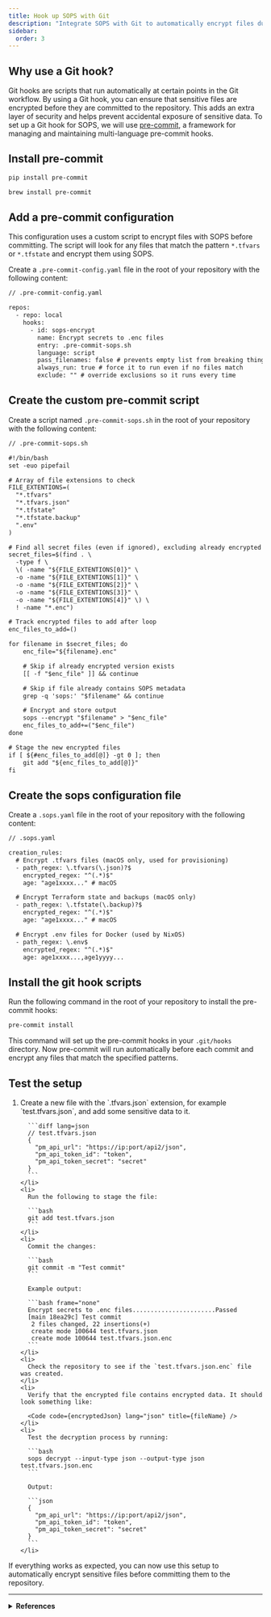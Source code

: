 ```yaml
---
title: Hook up SOPS with Git
description: "Integrate SOPS with Git to automatically encrypt files during commits."
sidebar:
  order: 3
---
```




## Why use a Git hook?

Git hooks are scripts that run automatically at certain points in the Git workflow. By using a Git hook, you can ensure that sensitive files are encrypted before they are committed to the repository. This adds an extra layer of security and helps prevent accidental exposure of sensitive data. To set up a Git hook for SOPS, we will use [pre-commit](https://github.com/pre-commit/pre-commit), a framework for managing and maintaining multi-language pre-commit hooks.

## Install pre-commit

<Tabs syncKey="package-managers">
  <TabItem label="Pip" >

```bash
pip install pre-commit
```

  </TabItem>
  <TabItem label="Homebrew">

```bash
brew install pre-commit
```

  </TabItem>
</Tabs>

## Add a pre-commit configuration

This configuration uses a custom script to encrypt files with SOPS before committing. The script will look for any files that match the pattern `*.tfvars` or `*.tfstate` and encrypt them using SOPS.

Create a `.pre-commit-config.yaml` file in the root of your repository with the following content:

```diff lang=yaml
// .pre-commit-config.yaml

repos:
  - repo: local
    hooks:
      - id: sops-encrypt
        name: Encrypt secrets to .enc files
        entry: .pre-commit-sops.sh
        language: script
        pass_filenames: false # prevents empty list from breaking things
        always_run: true # force it to run even if no files match
        exclude: "" # override exclusions so it runs every time
```

## Create the custom pre-commit script

Create a script named `.pre-commit-sops.sh` in the root of your repository with the following content:

```diff lang=bash
// .pre-commit-sops.sh

#!/bin/bash
set -euo pipefail

# Array of file extensions to check
FILE_EXTENTIONS=(
  "*.tfvars"
  "*.tfvars.json"
  "*.tfstate"
  "*.tfstate.backup"
  ".env"
)

# Find all secret files (even if ignored), excluding already encrypted
secret_files=$(find . \
  -type f \
  \( -name "${FILE_EXTENTIONS[0]}" \
  -o -name "${FILE_EXTENTIONS[1]}" \
  -o -name "${FILE_EXTENTIONS[2]}" \
  -o -name "${FILE_EXTENTIONS[3]}" \
  -o -name "${FILE_EXTENTIONS[4]}" \) \
  ! -name "*.enc")

# Track encrypted files to add after loop
enc_files_to_add=()

for filename in $secret_files; do
    enc_file="${filename}.enc"

    # Skip if already encrypted version exists
    [[ -f "$enc_file" ]] && continue

    # Skip if file already contains SOPS metadata
    grep -q 'sops:' "$filename" && continue

    # Encrypt and store output
    sops --encrypt "$filename" > "$enc_file"
    enc_files_to_add+=("$enc_file")
done

# Stage the new encrypted files
if [ ${#enc_files_to_add[@]} -gt 0 ]; then
    git add "${enc_files_to_add[@]}"
fi
```

## Create the sops configuration file

Create a `.sops.yaml` file in the root of your repository with the following content:

```diff lang=yaml
// .sops.yaml

creation_rules:
  # Encrypt .tfvars files (macOS only, used for provisioning)
  - path_regex: \.tfvars(\.json)?$
    encrypted_regex: "^(.*)$"
    age: "age1xxxx..." # macOS

  # Encrypt Terraform state and backups (macOS only)
  - path_regex: \.tfstate(\.backup)?$
    encrypted_regex: "^(.*)$"
    age: "age1xxxx..." # macOS

  # Encrypt .env files for Docker (used by NixOS)
  - path_regex: \.env$
    encrypted_regex: "^(.*)$"
    age: age1xxxx...,age1yyyy...
```

## Install the git hook scripts

Run the following command in the root of your repository to install the pre-commit hooks:

```bash
pre-commit install
```

This command will set up the pre-commit hooks in your `.git/hooks` directory. Now pre-commit will run automatically before each commit and encrypt any files that match the specified patterns.

## Test the setup

<Steps>
  <ol>
    <li>
      Create a new file with the `.tfvars.json` extension, for example `test.tfvars.json`, and add some sensitive data to it.

      ```diff lang=json
      // test.tfvars.json
      {
        "pm_api_url": "https://ip:port/api2/json",
        "pm_api_token_id": "token",
        "pm_api_token_secret": "secret"
      }
      ```
    </li>
    <li>
      Run the following to stage the file:

      ```bash
      git add test.tfvars.json
      ```
    </li>
    <li>
      Commit the changes:

      ```bash
      git commit -m "Test commit"
      ```

      Example output:

      ```bash frame="none"
      Encrypt secrets to .enc files.......................Passed
      [main 18ea29c] Test commit
       2 files changed, 22 insertions(+)
       create mode 100644 test.tfvars.json
       create mode 100644 test.tfvars.json.enc
      ```
    </li>
    <li>
      Check the repository to see if the `test.tfvars.json.enc` file was created.
    </li>
    <li>
      Verify that the encrypted file contains encrypted data. It should look something like:

      <Code code={encryptedJson} lang="json" title={fileName} />
    </li>
    <li>
      Test the decryption process by running:

      ```bash
      sops decrypt --input-type json --output-type json test.tfvars.json.enc
      ```

      Output:

      ```json 
      {
        "pm_api_url": "https://ip:port/api2/json",
        "pm_api_token_id": "token",
        "pm_api_token_secret": "secret"
      }
      ```
    </li>

  </ol>
</Steps>

If everything works as expected, you can now use this setup to automatically encrypt sensitive files before committing them to the repository.

---

<details>
  <summary>
    <strong>References</strong>
  </summary>

  <ul>
    <li><a href="https://www.geeksforgeeks.org/git-hooks/" target="_blank" rel="noopener noreferrer">Git - Hooks</a></li>
    <li><a href="https://pre-commit.com/" target="_blank" rel="noopener noreferrer">pre-commit</a></li>
  </ul>
</details>
